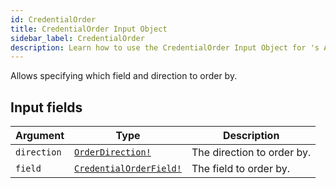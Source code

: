 ```yaml
---
id: CredentialOrder
title: CredentialOrder Input Object
sidebar_label: CredentialOrder
description: Learn how to use the CredentialOrder Input Object for 's API.
---
```


Allows specifying which field and direction to order by.

## Input fields

| Argument    | Type                                                                | Description                |
| ----------- | ------------------------------------------------------------------- | -------------------------- |
| `direction` | [`OrderDirection!`](api/schema/enum/OrderDirection.mdx)             | The direction to order by. |
| `field`     | [`CredentialOrderField!`](api/schema/enum/CredentialOrderField.mdx) | The field to order by.     |
